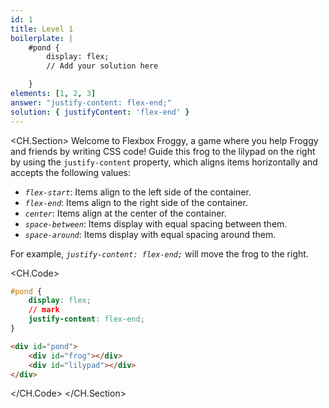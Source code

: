 ```yaml
---
id: 1
title: Level 1
boilerplate: |
    #pond {
        display: flex;
        // Add your solution here

    }
elements: [1, 2, 3]
answer: "justify-content: flex-end;"
solution: { justifyContent: 'flex-end' }
---
```


<CH.Section>
Welcome to Flexbox Froggy, a game where you help Froggy and friends by writing CSS code! Guide this frog to the lilypad on the right by using the `justify-content` property, which aligns items horizontally and accepts the following values:

- _`flex-start`_: Items align to the left side of the container.
- _`flex-end`_: Items align to the right side of the container.
- _`center`_: Items align at the center of the container.
- _`space-between`_: Items display with equal spacing between them.
- _`space-around`_: Items display with equal spacing around them.

For example, _`justify-content: flex-end;`_ will move the frog to the right.

<CH.Code>

```css style.css
#pond {
    display: flex;
    // mark
    justify-content: flex-end;
}
```

```html index.html
<div id="pond">
    <div id="frog"></div>
    <div id="lilypad"></div>
</div>
```

</CH.Code>
</CH.Section>
